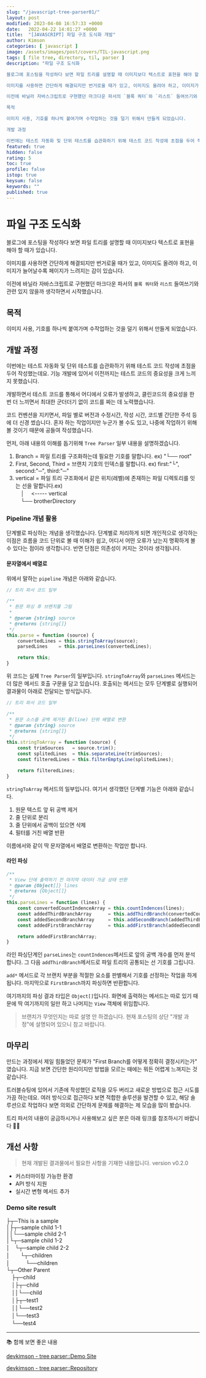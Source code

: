 ```yaml
---
slug: "/javascript-tree-parser01/"
layout: post
modified: 2023-04-08 16:57:33 +0000
date:   2022-04-22 14:01:27 +0000
title:  "[JAVASCRIPT] 파일 구조 도식화 개발"
author: Kimson
categories: [ javascript ]
image: /assets/images/post/covers/TIL-javascript.png
tags: [ file tree, directory, til, parser ]
description: "파일 구조 도식화

블로그에 포스팅을 작성하다 보면 파일 트리를 설명할 때 이미지보다 텍스트로 표현을 해야 할 때가 있습니다.

이미지를 사용하면 간단하게 해결되지만 번거로울 때가 있고, 이미지도 올려야 하고, 이미지가 늘어날수록 페이지가 느려지는 감이 있습니다.

이전에 바닐라 자바스크립트로 구현했던 마크다운 파서의 `블록 쿼터`와 `리스트` 들여쓰기와 관련 있지 않을까 생각하면서 시작했습니다.

목적

이미지 사용, 기호를 하나씩 붙여가며 수작업하는 것을 덜기 위해서 만들게 되었습니다.

개발 과정

이번에는 테스트 자동화 및 단위 테스트를 습관화하기 위해 테스트 코드 작성에 초점을 두어 작성했는데요. 기능 개발에 있어서 이전까지는 테스트 코드의 중요성을 크게 느끼지 못했습니다."
featured: true
hidden: false
rating: 5
toc: true
profile: false
istop: true
keysum: false
keywords: ""
published: true
---
```


# 파일 구조 도식화

블로그에 포스팅을 작성하다 보면 파일 트리를 설명할 때 이미지보다 텍스트로 표현을 해야 할 때가 있습니다.

이미지를 사용하면 간단하게 해결되지만 번거로울 때가 있고, 이미지도 올려야 하고, 이미지가 늘어날수록 페이지가 느려지는 감이 있습니다.

이전에 바닐라 자바스크립트로 구현했던 마크다운 파서의 `블록 쿼터`와 `리스트` 들여쓰기와 관련 있지 않을까 생각하면서 시작했습니다.

## 목적

이미지 사용, 기호를 하나씩 붙여가며 수작업하는 것을 덜기 위해서 만들게 되었습니다.

## 개발 과정

이번에는 테스트 자동화 및 단위 테스트를 습관화하기 위해 테스트 코드 작성에 초점을 두어 작성했는데요. 기능 개발에 있어서 이전까지는 테스트 코드의 중요성을 크게 느끼지 못했습니다.

개발하면서 테스트 코드를 통해서 어디에서 오류가 발생하고, 클린코드의 중요성을 한 번 더 느끼면서 최대한 군더더기 없이 코드를 짜는 데 노력했습니다.

코드 컨벤션을 지키면서, 파일 별로 버전과 수정시간, 작성 시간, 코드별 간단한 주석 등에 더 신경 썼습니다. 혼자 하는 작업이지만 누군가 볼 수도 있고, 나중에 작업하기 위해 볼 것이기 때문에 공들여 작성했습니다.

먼저, 아래 내용의 이해를 돕기위해 `Tree Parser` 일부 내용을 설명하겠습니다.

1. Branch = 파일 트리를 구조화하는데 필요한 기호를 말합니다. ex) "└── root"
2. First, Second, Third = 브랜치 기호의 인덱스를 말합니다. ex) first:"└", second:"─", third:"─"
3. vertical = 파일 트리 구조화에서 같은 위치(레벨)에 존재하는 파일 디렉토리를 잇는 선을 말합니다.ex)   
　│　 \<----- vertical   
　└── brotherDirectory

### Pipeline 개념 활용

단계별로 파싱하는 개념을 생각했습니다. 단계별로 처리하게 되면 개인적으로 생각하는 이점은 흐름을 코드 단위로 볼 때 이해가 쉽고, 어디서 어떤 오류가 났는지 명확하게 볼 수 있다는 점이라 생각합니다. 반면 단점은 의존성이 커지는 것이라 생각됩니다.

#### 문자열에서 배열로

위에서 말하는 `pipeline` 개념은 아래와 같습니다.

```javascript
// 트리 파서 코드 일부

/**
 * 원문 파싱 후 브랜치를 그림
 * 
 * @param {string} source 
 * @returns {string[]}
 */
this.parse = function (source) {
    convertedLines = this.stringToArray(source);
    parsedLines    = this.parseLines(convertedLines);

    return this;
}
```

위 코드는 실제 `Tree Parser`의 일부입니다. `stringToArray`와 `parseLines` 메서드는 더 많은 메서드 호출 구문을 담고 있습니다. 호출되는 메서드는 모두 단계별로 실행되어 결과물이 아래로 전달되는 방식입니다.

```javascript
// 트리 파서 코드 일부

/**
 * 원문 소스를 공백 제거된 줄(line) 단위 배열로 변환
 * @param {string} source 
 * @returns {string[]}
 */
this.stringToArray = function (source) {
    const trimSources   = source.trim();
    const splitedLines  = this.separateLine(trimSources);
    const filteredLines = this.filterEmptyLine(splitedLines);

    return filteredLines;
}
```

`stringToArray` 메서드의 일부입니다. 여기서 생각했던 단계별 기능은 아래와 같습니다.

1. 원문 텍스트 앞 뒤 공백 제거
2. 줄 단위로 분리
3. 줄 단위에서 공백이 있으면 삭제
4. 필터를 거친 배열 반환

이름에서와 같이 딱 문자열에서 배열로 변환하는 작업만 합니다.

#### 라인 파싱

```javascript
/**
 * View 단에 출력하기 전 마지막 데이터 가공 상태 반환
 * @param {Object[]} lines 
 * @returns {Object[]}
 */
this.parseLines = function (lines) {
    const convertedCountIndenceArray = this.countIndences(lines);
    const addedThirdBranchArray      = this.addThirdBranch(convertedCountIndenceArray);
    const addedSecondBranchArray     = this.addSecondBranch(addedThirdBranchArray);
    const addedFirstBranchArray      = this.addFirstBranch(addedSecondBranchArray);

    return addedFirstBranchArray;
}
```

라인 파싱단계인 `parseLines`는 `countIndences`메서드로 앞의 공백 개수를 먼저 분석합니다. 그 다음 `addThirdBranch`메서드로 파일 트리의 공통되는 선 기호를 그립니다.

`add*` 메서드로 각 브랜치 부분을 적절한 요소를 판별해서 기호를 선정하는 작업을 하게 됩니다. 마지막으로 `FirstBranch`까지 파싱하면 반환합니다.

여기까지의 파싱 결과 타입은 `Object[]`입니다. 화면에 출력하는 메서드는 따로 있기 때문에 딱 여기까지의 일만 하고 나머지는 `View` 객체에 위임합니다.

> 브랜치가 무엇인지는 따로 설명 안 하겠습니다. 현재 포스팅의 상단 "개발 과정"에 설명되어 있으니 참고 바랍니다.

## 마무리

만드는 과정에서 제일 힘들었던 문제가 "First Branch를 어떻게 정확히 결정시키는가" 였습니다. 지금 보면 간단한 원리이지만 방법을 모르는 때에는 뭐든 어렵게 느껴지는 것 같습니다.

트러블슈팅에 있어서 기존에 작성했던 로직을 모두 버리고 새로운 방법으로 접근 시도를 가끔 하는데요. 여러 방식으로 접근하다 보면 적합한 솔루션을 발견할 수 있고, 해당 솔루션으로 작업하다 보면 의외로 간단하게 문제를 해결하는 제 모습을 많이 봤습니다.

트리 파서의 내용이 궁금하시거나 사용해보고 싶은 분은 아래 링크를 참조하시기 바랍니다 🙇‍♂️

## 개선 사항

> 현재 개발된 결과물에서 필요한 사항을 기재한 내용입니다.
> version v0.2.0

- 커스터마이징 가능한 환경
- API 방식 지원
- 실시간 변형 메서드 추가

### Demo site result

├┬─This is a sample   
│├┬─sample child 1-1   
││└──sample child 2-1   
│└┬─sample child 1-2   
│　└┬─sample child 2-2   
│　　└┬─children   
│　　　└──children   
└┬─Other Parent   
　├┬─child   
　│├┬─child   
　││└──child   
　│├┬─test1   
　││└──test2   
　│└──test3   
　└──test4

-----

📚 함께 보면 좋은 내용

[devkimson - tree parser::Demo Site](https://kkn1125.github.io/treeparser/)

[devkimson - tree parser::Repository](https://github.com/kkn1125/treeparser/)